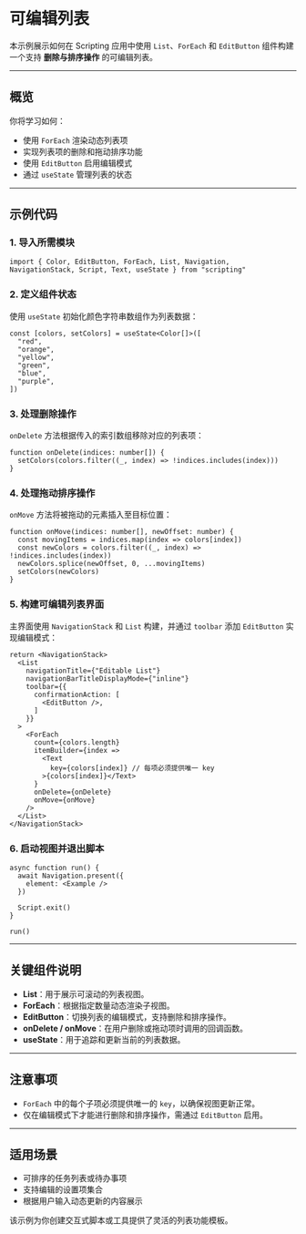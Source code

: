# 可编辑列表 
        
本示例展示如何在 Scripting 应用中使用 `List`、`ForEach` 和 `EditButton` 组件构建一个支持 **删除与排序操作** 的可编辑列表。

---

## 概览

你将学习如何：

* 使用 `ForEach` 渲染动态列表项
* 实现列表项的删除和拖动排序功能
* 使用 `EditButton` 启用编辑模式
* 通过 `useState` 管理列表的状态

---

## 示例代码

### 1. 导入所需模块

```tsx
import { Color, EditButton, ForEach, List, Navigation, NavigationStack, Script, Text, useState } from "scripting"
```

### 2. 定义组件状态

使用 `useState` 初始化颜色字符串数组作为列表数据：

```tsx
const [colors, setColors] = useState<Color[]>([
  "red",
  "orange",
  "yellow",
  "green",
  "blue",
  "purple",
])
```

### 3. 处理删除操作

`onDelete` 方法根据传入的索引数组移除对应的列表项：

```tsx
function onDelete(indices: number[]) {
  setColors(colors.filter((_, index) => !indices.includes(index)))
}
```

### 4. 处理拖动排序操作

`onMove` 方法将被拖动的元素插入至目标位置：

```tsx
function onMove(indices: number[], newOffset: number) {
  const movingItems = indices.map(index => colors[index])
  const newColors = colors.filter((_, index) => !indices.includes(index))
  newColors.splice(newOffset, 0, ...movingItems)
  setColors(newColors)
}
```

### 5. 构建可编辑列表界面

主界面使用 `NavigationStack` 和 `List` 构建，并通过 `toolbar` 添加 `EditButton` 实现编辑模式：

```tsx
return <NavigationStack>
  <List
    navigationTitle={"Editable List"}
    navigationBarTitleDisplayMode={"inline"}
    toolbar={{
      confirmationAction: [
        <EditButton />,
      ]
    }}
  >
    <ForEach
      count={colors.length}
      itemBuilder={index =>
        <Text
          key={colors[index]} // 每项必须提供唯一 key
        >{colors[index]}</Text>
      }
      onDelete={onDelete}
      onMove={onMove}
    />
  </List>
</NavigationStack>
```

### 6. 启动视图并退出脚本

```tsx
async function run() {
  await Navigation.present({
    element: <Example />
  })

  Script.exit()
}

run()
```

---

## 关键组件说明

* **List**：用于展示可滚动的列表视图。
* **ForEach**：根据指定数量动态渲染子视图。
* **EditButton**：切换列表的编辑模式，支持删除和排序操作。
* **onDelete / onMove**：在用户删除或拖动项时调用的回调函数。
* **useState**：用于追踪和更新当前的列表数据。

---

## 注意事项

* `ForEach` 中的每个子项必须提供唯一的 `key`，以确保视图更新正常。
* 仅在编辑模式下才能进行删除和排序操作，需通过 `EditButton` 启用。

---

## 适用场景

* 可排序的任务列表或待办事项
* 支持编辑的设置项集合
* 根据用户输入动态更新的内容展示

该示例为你创建交互式脚本或工具提供了灵活的列表功能模板。
